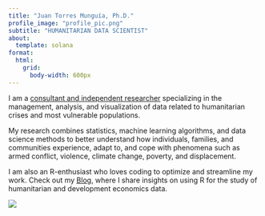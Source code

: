 ```yaml
---
title: "Juan Torres Munguía, Ph.D."
profile_image: "profile_pic.png"
subtitle: "HUMANITARIAN DATA SCIENTIST"
about:
  template: solana
format:
  html:
    grid: 
      body-width: 600px
---
```



::: {.grid}

::: {.g-col-12 .g-col-sm-8}

I am a [consultant and independent researcher](content/consultation/consultation.qmd) specializing in the management, analysis, and visualization of data related to humanitarian crises and most vulnerable populations.

My research combines statistics, machine learning algorithms, and data science methods to better understand how individuals, families, and communities experience, adapt to, and cope with phenomena such as armed conflict, violence, climate change, poverty, and displacement.

I am also an R-enthusiast who loves coding to optimize and streamline my work. Check out my [Blog](content/blog/blog.qmd), where I share insights on using R for the study of humanitarian and development economics data.

:::

::: {.g-col-12 .g-col-sm-4}

```{=html}

<div class="g-col-12 g-col-sm-12 text-center">
  <img class="img-fluid rounded-circle" src="{{< meta profile_image >}}" >
</div>

```

:::

:::
